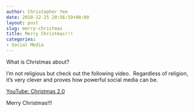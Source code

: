 ```yaml
---
author: Christopher Yee
date: 2010-12-25 20:56:59+00:00
layout: post
slug: merry-christmas
title: Merry Christmas!!!
categories:
- Social Media
---
```


What is Christmas about?

I'm not religious but check out the following video.  Regardless of religion, it's very clever and proves how powerful social media can be.

[YouTube: Christmas 2.0](http://www.youtube.com/watch?v=vZrf0PbAGSk)

Merry Christmas!!!


